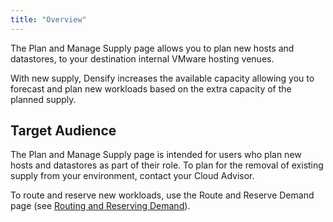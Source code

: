 ```yaml
---
title: "Overview"
---
```


The Plan and Manage Supply page allows you to plan new hosts and datastores, to your destination internal VMware hosting venues.

With new supply, Densify increases the available capacity allowing you to forecast and plan new workloads based on the extra capacity of the planned supply.

## Target Audience

The Plan and Manage Supply page is intended for users who plan new hosts and datastores as part of their role. To plan for the removal of existing supply from your environment, contact your Cloud Advisor.

To route and reserve new workloads, use the Route and Reserve Demand page (see [Routing and Reserving Demand](../Route_And_Reserve_Demand/Routing_and_Reserving_Demand)).
